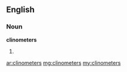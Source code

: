 ==English==

===Noun===
'''clinometers'''

# {{plural of|[[clinometer]]}}

[[ar:clinometers]]
[[mg:clinometers]]
[[my:clinometers]]